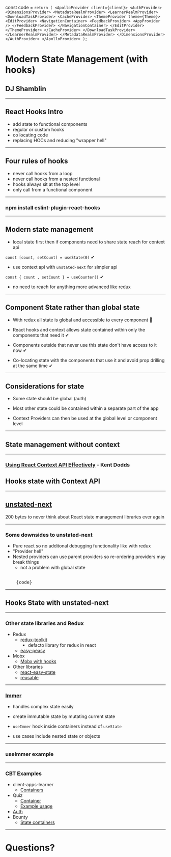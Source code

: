 const code = `
    return (
            <ApolloProvider client={client}>
                <AuthProvider>
                    <DimensionsProvider>
                        <MetadataRealmProvider>
                            <LearnerRealmProvider>
                                <DownloadTaskProvider>
                                    <CacheProvider>
                                        <ThemeProvider theme={Theme}>
                                            <EditProvider>
                                                <NavigationContainer>
                                                    <FeedbackProvider>
                                                        <AppProvider />
                                                    </FeedbackProvider>
                                                </NavigationContainer>
                                            </EditProvider>
                                        </ThemeProvider>
                                    </CacheProvider>
                                </DownloadTaskProvider>
                            </LearnerRealmProvider>
                        </MetadataRealmProvider>
                    </DimensionsProvider>
                </AuthProvider>
            </ApolloProvider>
        );
`

# Modern State Management (with hooks)

## DJ Shamblin

---

## React Hooks Intro

- add state to functional components
- regular or custom hooks
- co locating code 
- replacing HOCs and reducing "wrapper hell"

---

## Four rules of hooks

- never call hooks from a loop
- never call hooks from a nested functional
- hooks always sit at the top level
- only call from a functional component

---

### npm install eslint-plugin-react-hooks

---

## Modern state management

- local state first then if components need to share state reach for context api

`const [count, setCount] = useState(0)` ✔

- use context api with `unstated-next` for simpler api

`const { count , setCount } = useCounter()` ✔

- no need to reach for anything more advanced like redux


---
## Component State rather than global state

- With redux all state is global and accessible to every component 🤢

- React hooks and context allows state contained within only the components that need it ✔

- Components outside that never use this state don't have access to it now ✔

- Co-locating state with the components that use it and avoid prop drilling at the same time ✔

---

## Considerations for state

- Some state should be global (auth)

- Most other state could be contained within a separate part of the app

- Context Providers can then be used at the global level or component level

---

## State management without context

<LiveEdit noInline={true} code={example_1} />

---

### [Using React Context API Effectively](https://kentcdodds.com/blog/how-to-use-react-context-effectively) - Kent Dodds

## Hooks state with Context API

<LiveEdit noInline={true} code={example_2} />

---

## [unstated-next](https://github.com/jamiebuilds/unstated-next)


200 bytes to never think about React state management libraries ever again

---

### Some downsides to unstated-next

- Pure react so no additonal debugging functionality like with redux
- "Provider hell"
- Nested providers can use parent providers so re-ordering providers may break things
    - not a problem with global state

<pre>    
    {code}
</pre>

---

## Hooks State with unstated-next

<LiveEdit noInline={true} code={example_3} />


---

### Other state libraries and Redux
- Redux
  -   [redux-toolkit](https://github.com/reduxjs/redux-toolkit)
      - defacto library for redux in react 
  - [easy-peasy](https://github.com/ctrlplusb/easy-peasy#readme)
- Mobx 
   - [Mobx with hooks](https://www.youtube.com/watch?v=pnhIJA64ByY&feature=youtu.be)
- Other libraries
  - [react-easy-state](https://github.com/RisingStack/react-easy-state)
  - [reusable](https://github.com/reusablejs/reusable)
---


### [Immer](https://github.com/immerjs/immer)

- handles complex state easily

- create immutable state by mutating current state

- `useImmer` hook inside containers instead of `useState`

- use cases include nested state or objects

---

### useImmer example

<LiveEdit noInline={true} code={unstated_next_finished} scope={immer_example_scope}/>

---

### CBT Examples

- client-apps-learner
  - [Containers](https://github.com/cbtnuggets/client-apps-learner/tree/master/react-native/state/containers)
- Quiz
  - [Container](https://github.com/cbtnuggets/client-apps-learner/blob/master/react-native/components/Quiz/state/QuizContainer.tsx)
  - [Example usage](https://github.com/cbtnuggets/client-apps-learner/blob/master/react-native/components/Quiz/components/QuizQuestion.tsx)
- [Auth](https://github.com/cbtnuggets/lib-react-custom-hooks/blob/use-auth-hook/examples/src/lib/useAuth/index.tsx)
- Bounty
  - [State containers](https://github.com/cbtnuggets/static-dashboard/tree/update-bounty-board/src/apps/bountyBoard/state)

---

# Questions?